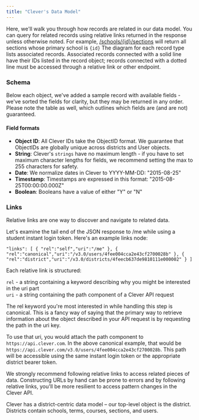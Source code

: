 ```yaml
---
title: "Clever's Data Model"
---
```


Here, we'll walk you through how records are related in our data model. You can query for related records using relative links returned in the response unless otherwise noted. For example, [/schools/{id}/sections](/reference/getsectionsforschool) will return all sections whose primary school is `{id}` The diagram for each record type lists associated records. Associated records connected with a solid line have their IDs listed in the record object; records connected with a dotted line must be accessed through a relative link or other endpoint.

### Schema

Below each object, we've added a sample record with available fields - we've sorted the fields for clarity, but they may be returned in any order. Please note the table as well, which outlines which fields are (and are not) guaranteed.

#### Field formats

* **Object ID**: All Clever IDs take the ObjectID format. We guarantee that ObjectIDs are globally unique across districts and User objects.
* **String**: Clever's `strings` have no maximum length - if you have to set maximum character lengths for fields, we recommend setting the max to 255 characters for safety.
* **Date**: We normalize dates in Clever to YYYY-MM-DD: "2015-08-25"
* **Timestamp**: Timestamps are expressed in this format: "2015-08-25T00:00:00.000Z"
* **Boolean**: Booleans have a value of either "Y" or "N"

### Links

Relative links are one way to discover and navigate to related data.

Let's examine the tail end of the JSON response to /me while using a student instant login token. Here's an example links node:

`"links":
  [
    { "rel":"self","uri":"/me" },
    { "rel":"canonical","uri":"/v3.0/users/4fee004cca2e43cf2700028b" },
    { "rel":"district","uri":"/v3.0/districts/4feecb637de9810111e000002" }
  ]
`

Each relative link is structured:

`rel` \- a string containing a keyword describing why you might be interested in the uri part  
`uri` \- a string containing the path component of a Clever API request

The rel keyword you're most interested in while handling this step is canonical. This is a fancy way of saying that the primary way to retrieve information about the object described in your API request is by requesting the path in the uri key.

To use that uri, you would attach the path component to `https://api.clever.com`. In the above canonical example, that would be `https://api.clever.com/v3.0/users/4fee004cca2e43cf2700028b`. This path will be accessible using the same instant login token or the appropriate district bearer token.

We strongly recommend following relative links to access related pieces of data. Constructing URLs by hand can be prone to errors and by following relative links, you'll be more resilient to access pattern changes in the Clever API.

Clever has a district-centric data model – our top-level object is the district. Districts contain schools, terms, courses, sections, and users.
